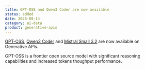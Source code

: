 ```yaml
---
title: GPT-OSS and Qwen3 Coder are now available
status: added
date: 2025-08-14
category: ai-data
product: generative-apis
---
```


[GPT-OSS](/generative-apis/reference-content/supported-models/), [Qwen3 Coder](/generative-apis/reference-content/supported-models/) and [Mistral Small 3.2](/generative-apis/reference-content/supported-models/) are now available on Generative APIs.

GPT-OSS is a frontier open source model with significant reasoning capabilities and increased tokens thoughput performance.

